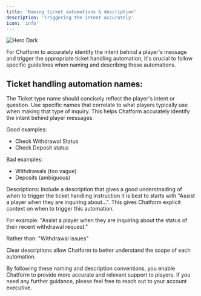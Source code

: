 ```yaml
---
title: 'Naming ticket automations & description'
description: 'Triggering the intent accurately'
icon: 'info'
---
```


<img
  src="/images/name-description.png"
  alt="Hero Dark"
/>

For Chatform to accurately identify the intent behind a player's message and trigger the appropriate ticket handling automation, it's crucial to follow specific guidelines when naming and describing these automations.

## Ticket handling automation names:
The Ticket type name should concisely reflect the player's intent or question. Use specific names that corrolate to what players typically use when making that type of inquiry. This helps Chatform accurately identify the intent behind player messages.

Good examples:
- Check Withdrawal Status
- Check Deposit status

Bad examples: 
- Withdrawals (too vague)
- Deposits (ambiguous)

Descriptions:
Include a description that gives a good understnading of when to trigger the ticket handling instruction it is best to starts with "Assist a player when they are inquiring about...". This gives Chatform explicit context on when to trigger this automation.

For example:
"Assist a player when they are inquiring about the status of their recent withdrawal request."

Rather than:
"Withdrawal issues"

Clear descriptions allow Chatform to better understand the scope of each automation.

By following these naming and description conventions, you enable Chatform to provide more accurate and relevant support to players. If you need any further guidance, please feel free to reach out to your account executive.